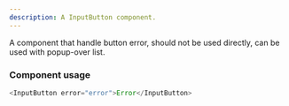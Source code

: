 ```yaml
---
description: A InputButton component.
---
```


A component that handle button error, should not be used directly, can be used with popup-over list.

### Component usage

```js
<InputButton error="error">Error</InputButton>
```

